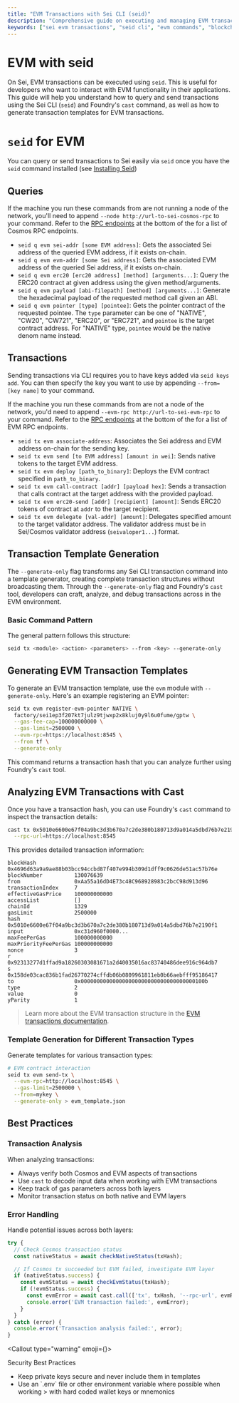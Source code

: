 ```yaml
---
title: "EVM Transactions with Sei CLI (seid)"
description: "Comprehensive guide on executing and managing EVM transactions using the Sei CLI (seid). Learn how to query, send transactions, generate transaction templates, and analyze EVM interactions on Sei blockchain."
keywords: ["sei evm transactions", "seid cli", "evm commands", "blockchain transactions", "transaction templates"]
---
```



# EVM with seid

On Sei, EVM transactions can be executed using `seid`. This is useful for developers who want to interact with EVM functionality in their applications. This guide will help you understand how to query and send transactions using the Sei CLI (`seid`) and Foundry's `cast` command, as well as how to generate transaction templates for EVM transactions.

# `seid` for EVM

You can query or send transactions to Sei easily via `seid` once you have the
`seid` command installed (see [Installing Seid](./installing-seid))

## Queries

If the machine you run these commands from are not running a node of the
network, you'll need to append `--node http://url-to-sei-cosmos-rpc` to your
command. Refer to the
[RPC endpoints](/) at the bottom of the for a list of
Cosmos RPC endpoints.

- `seid q evm sei-addr [some EVM address]`: Gets the associated Sei address of
  the queried EVM address, if it exists on-chain.
- `seid q evm evm-addr [some Sei address]`: Gets the associated EVM address of
  the queried Sei address, if it exists on-chain.
- `seid q evm erc20 [erc20 address] [method] [arguments...]`: Query the ERC20
  contract at given address using the given method/arguments.
- `seid q evm payload [abi-filepath] [method] [arguments...]`: Generate the
  hexadecimal payload of the requested method call given an ABI.
- `seid q evm pointer [type] [pointee]`: Gets the pointer contract of the
  requested pointee. The `type` parameter can be one of "NATIVE", "CW20",
  "CW721", "ERC20", or "ERC721", and `pointee` is the target contract address.
  For "NATIVE" type, `pointee` would be the native denom name instead.

## Transactions

Sending transactions via CLI requires you to have keys added via
`seid keys add`. You can then specify the key you want to use by appending
`--from=[key name]` to your command.

If the machine you run these commands from are not a node of the network, you'd
need to append `--evm-rpc http://url-to-sei-evm-rpc` to your command. Refer to the
[RPC endpoints](/) at the bottom of the for a list of
EVM RPC endpoints.

- `seid tx evm associate-address`: Associates the Sei address and EVM address
  on-chain for the sending key.
- `seid tx evm send [to EVM address] [amount in wei]`: Sends native tokens to
  the target EVM address.
- `seid tx evm deploy [path_to_binary]`: Deploys the EVM contract specified in
  `path_to_binary`.
- `seid tx evm call-contract [addr] [payload hex]`: Sends a transaction that
  calls contract at the target address with the provided payload.
- `seid tx evm erc20-send [addr] [recipient] [amount]`: Sends ERC20 tokens of
  contract at `addr` to the target recipient.
- `seid tx evm delegate [val-addr] [amount]`: Delegates specified amount to the
  target validator address. The validator address must be in Sei/Cosmos
  validator address (`seivaloper1...`) format.

## Transaction Template Generation

The `--generate-only` flag transforms any Sei CLI transaction command into a
template generator, creating complete transaction structures without
broadcasting them. Through the `--generate-only` flag and Foundry's `cast` tool,
developers can craft, analyze, and debug transactions across in the EVM environment.

### Basic Command Pattern

The general pattern follows this structure:

```bash copy
seid tx <module> <action> <parameters> --from <key> --generate-only
```

## Generating EVM Transaction Templates

To generate an EVM transaction template, use the `evm` module with
`--generate-only`. Here's an example registering an EVM pointer:

```bash copy
seid tx evm register-evm-pointer NATIVE \
  factory/sei1ep3f207kt7julz9tjwxp2x8kluj0y9l6u0fume/gptw \
  --gas-fee-cap=100000000000 \
  --gas-limit=2500000 \
  --evm-rpc=https://localhost:8545 \
  --from tf \
  --generate-only
```

This command returns a transaction hash that you can analyze further using
Foundry's `cast` tool.

## Analyzing EVM Transactions with Cast

Once you have a transaction hash, you can use Foundry's `cast` command to
inspect the transaction details:

```bash copy
cast tx 0x5010e6600e67f04a9bc3d3b670a7c2de380b180713d9a014a5dbd76b7e2190f1 \
  --rpc-url=https://localhost:8545
```

This provides detailed transaction information:

```text copy
blockHash            0x4696d63a9a9ae88b03bcc94ccbd87f407e994b309d1dff9c0626de51ac57b76e
blockNumber          130076639
from                 0xAa55a16dD4E73c48C968928983c2bcC98d913d96
transactionIndex     7
effectiveGasPrice    100000000000
accessList           []
chainId              1329
gasLimit             2500000
hash                 0x5010e6600e67f04a9bc3d3b670a7c2de380b180713d9a014a5dbd76b7e2190f1
input                0xc31d960f0000...
maxFeePerGas         100000000000
maxPriorityFeePerGas 100000000000
nonce                3
r                    0x92313277d1ffad9a18260303081671a2d40035016ac83740486dee916c964db7
s                    0x158de03cac836b1fad26770274cffdb06b0809961811eb0b66aebfff95186417
to                   0x000000000000000000000000000000000000100b
type                 2
value                0
yParity              1
```

> Learn more about the EVM transaction structure in the [EVM transactions documentation](/evm/transactions).

### Template Generation for Different Transaction Types

Generate templates for various transaction types:

```bash copy
# EVM contract interaction
seid tx evm send-tx \
  --evm-rpc=http://localhost:8545 \
  --gas-limit=2500000 \
  --from=mykey \
  --generate-only > evm_template.json
```

## Best Practices

### Transaction Analysis

When analyzing transactions:

- Always verify both Cosmos and EVM aspects of transactions
- Use `cast` to decode input data when working with EVM transactions
- Keep track of gas parameters across both layers
- Monitor transaction status on both native and EVM layers

### Error Handling

Handle potential issues across both layers:

```javascript copy
try {
  // Check Cosmos transaction status
  const nativeStatus = await checkNativeStatus(txHash);

  // If Cosmos tx succeeded but EVM failed, investigate EVM layer
  if (nativeStatus.success) {
    const evmStatus = await checkEvmStatus(txHash);
    if (!evmStatus.success) {
      const evmError = await cast.call(['tx', txHash, '--rpc-url', evmRpcUrl]);
      console.error('EVM transaction failed:', evmError);
    }
  }
} catch (error) {
  console.error('Transaction analysis failed:', error);
}
```

<Callout type="warning" emoji={<IconAlertTriangle className="h-5 w-5 mt-1" />}>
  <div className="font-medium mb-1">Security Best Practices</div>
  <ul className="list-disc pl-5">
    <li> Keep private keys secure and never include them in templates</li>
    <li>Use an `.env` file or other environment variable where possible when working > with hard coded wallet keys or mnemonics</li>
  </ul>
</Callout>
